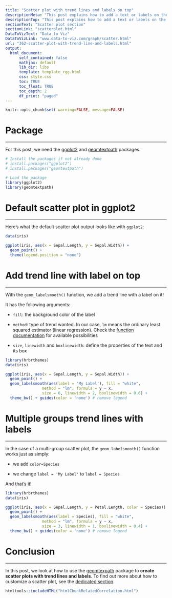 ```yaml
---
title: "Scatter plot with trend lines and labels on top"
descriptionMeta: "This post explains how to add a text or labels on the trend line in a scatter with one or multiple groups. It uses the ggplot2 and geomtextpath packages."
descriptionTop: "This post explains how to add a text or labels on the trend line in a scatter with one or multiple groups. It uses the [ggplot2](https://r-graph-gallery.com/ggplot2-package.html) and [geomtextpath](https://www.r-graph-gallery.com/package/geomtextpath.html)  packages for creating the chart and making it nice."
sectionText: "Scatter plot section"
sectionLink: "scatterplot.html"
DataToVizText: "Data to Viz"
DataToVizLink: "www.data-to-viz.com/graph/scatter.html"
url: "362-scatter-plot-with-trend-line-and-labels.html"
output:
  html_document:
      self_contained: false    
      mathjax: default
      lib_dir: libs
      template: template_rgg.html
      css: style.css
      toc: TRUE
      toc_float: TRUE
      toc_depth: 2
      df_print: "paged"
---
```



```r
knitr::opts_chunk$set( warning=FALSE, message=FALSE)
```

<div class="container">





# Package
*** 

For this post, we need the [ggplot2](https://r-graph-gallery.com/ggplot2-package.html) and [geomtextpath](https://www.r-graph-gallery.com/package/geomtextpath.html) packages. 

```r
# Install the packages if not already done
# install.packages("ggplot2")
# install.packages("geomtextpath")

# Load the package
library(ggplot2)
library(geomtextpath)
```











# Default scatter plot in ggplot2
***

<div class = "row">

<div class = "col-md-12  col-sm-12 align-self-center">

Here's what the default scatter plot output looks like with `ggplot2`:

</div>


<div class = "col-md-12  col-sm-12">

```r
data(iris)

ggplot(iris, aes(x = Sepal.Length, y = Sepal.Width)) +
  geom_point() +
  theme(legend.position = "none")
```
</div>
</div>





# Add trend line with label on top
***

<div class = "row">

<div class = "col-md-12  col-sm-12 align-self-center">

With the `geom_labelsmooth()` function, we add a trend line with a label on it!

It has the following arguments:

- `fill`: the background color of the label

- `method`: type of trend wanted. In our case, `lm` means the ordinary least squared estimator (linear regression). Check the [function documentation](https://rdrr.io/cran/geomtextpath/man/geom_textsmooth.html) for available possibilities

- `size`, `linewidth` and `boxlinewidth`: define the properties of the text and its box

</div>


<div class = "col-md-12  col-sm-12">

```r
library(hrbrthemes)
data(iris)

ggplot(iris, aes(x = Sepal.Length, y = Sepal.Width)) +
  geom_point() +
  geom_labelsmooth(aes(label = 'My Label'), fill = "white",
                method = "lm", formula = y ~ x,
                size = 6, linewidth = 2, boxlinewidth = 0.6) +
  theme_bw() + guides(color = 'none') # remove legend
```
</div>
</div>



# Multiple groups trend lines with labels
***

<div class = "row">

<div class = "col-md-12  col-sm-12 align-self-center">

In the case of a multi-group scatter plot, the `geom_labelsmooth()` function works just as simply:

- we add `color=Species`

- we change `label = 'My Label'` to `label = Species`

And that's it!

</div>


<div class = "col-md-12  col-sm-12">

```r
library(hrbrthemes)
data(iris)

ggplot(iris, aes(x = Sepal.Length, y = Petal.Length, color = Species)) +
  geom_point() +
  geom_labelsmooth(aes(label = Species), fill = "white",
                method = "lm", formula = y ~ x,
                size = 3, linewidth = 1, boxlinewidth = 0.4) +
  theme_bw() + guides(color = 'none') # remove legend
```
</div>
</div>





# Conclusion
***

In this post, we look at how to use the [geomtexpath](https://www.r-graph-gallery.com/package/geomtextpath.html) package to **create scatter plots with trend lines and labels**. To find out more about how to customize a scatter plot, see the [dedicated section](https://r-graph-gallery.com/scatterplot.html). 
























<!-- Close container -->
</div>




```r
htmltools::includeHTML("htmlChunkRelatedCorrelation.html")
```